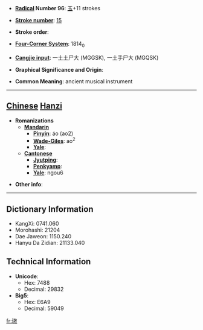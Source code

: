 * '''[[Wiktionary:Chinese radical index| Radical]] Number 96''': [[Wiktionary:Chinese radical index 玉|玉]]+11 strokes

* '''[[Wiktionary:Chinese total strokes index|Stroke number]]''': [[Wiktionary:Chinese total strokes index 15|15]]

* '''Stroke order''': 

* '''[[Wiktionary:Chinese four corner index|Four-Corner System]]''': 1814<sub>0</sub>

* '''[[Wiktionary:Chinese Cangjie index|Cangjie input]]''': 一土土尸大 (MGGSK), 一土手尸大 (MGQSK)

* '''Graphical Significance and Origin''': 

* '''Common Meaning''': ancient musical instrument

----

== [[Chinese]] [[Hanzi]] ==

* '''Romanizations'''
** '''[[Mandarin]]'''
*** '''[[Pinyin]]''': áo (ao2)
*** '''[[Wade-Giles]]''': ao<sup>2</sup>
*** '''[[Yale]]''': 
** '''[[Cantonese]]'''
*** '''[[Jyutping]]''':
*** '''[[Penkyamp]]''': 
*** '''[[Yale]]''': ngou6

* '''Other info''': 

----

== Dictionary Information ==

* KangXi: 0741.060
* Morohashi: 21204
* Dae Jaweon: 1150.240
* Hanyu Da Zidian: 21133.040

== Technical Information ==

* '''Unicode''':
** Hex: 7488
** Decimal: 29832
* '''Big5''':
** Hex: E6A9
** Decimal: 59049

[[fr:璈]]